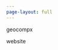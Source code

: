 ```yaml
---
page-layout: full
---
```


::: {.grid}

::: {.g-col-12 .g-col-md-6}
geocompx
:::

::: {.g-col-12 .g-col-md-6}
website
:::

:::